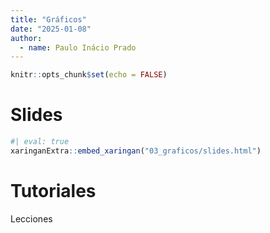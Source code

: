 ```yaml
---
title: "Gráficos"
date: "2025-01-08" 
author:
  - name: Paulo Inácio Prado
---
```


```r
knitr::opts_chunk$set(echo = FALSE)
```


# Slides

```r
#| eval: true
xaringanExtra::embed_xaringan("03_graficos/slides.html")
```

# Tutoriales

Lecciones 
